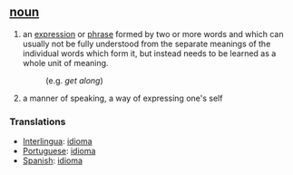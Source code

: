 == [[noun]] ==
# an [[expression]] or [[phrase]] formed by two or more words and which can usually not be fully understood from the separate meanings of the individual words which form it, but instead needs to be learned as a whole unit of meaning.
#: (e.g. ''get along'')
# a manner of speaking, a way of expressing one's self

=== Translations ===
*[[Interlingua]]: [[idioma]]
*[[Portuguese]]: [[idioma]]
*[[Spanish]]: [[idioma]]